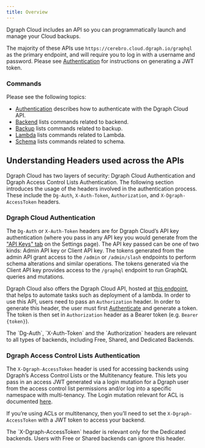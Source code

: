 ```yaml
---
title: Overview
---
```


Dgraph Cloud includes an API so you can programmatically launch and manage your
Cloud backups.

The majority of these APIs use `https://cerebro.cloud.dgraph.io/graphql` as the
primary endpoint, and will require you to log in with a username and password.
Please see [Authentication](./authentication) for instructions on generating a
JWT token.

### Commands

Please see the following topics:

- [Authentication](./authentication) describes how to authenticate with the
  Dgraph Cloud API.
- [Backend](./backend) lists commands related to backend.
- [Backup](./backup) lists commands related to backup.
- [Lambda](./lambda) lists commands related to Lambda.
- [Schema](./schema) lists commands related to schema.

## Understanding Headers used across the APIs

Dgraph Cloud has two layers of security: Dgraph Cloud Authentication and Dgraph
Access Control Lists Authentication. The following section introduces the usage
of the headers involved in the authentication process. These include the
`Dg-Auth`, `X-Auth-Token`, `Authorization`, and `X-Dgraph-AccessToken` headers.

### Dgraph Cloud Authentication

The `Dg-Auth` or `X-Auth-Token` headers are for Dgraph Cloud’s API key
authentication (where you pass in any API key you would generate from the
["API Keys" tab](https://cloud.dgraph.io/_/settings?tab=api-keys) on the
Settings page). The API key passed can be one of two kinds: Admin API key or
Client API key. The tokens generated from the admin API grant access to the
`/admin` or `/admin/slash` endpoints to perform schema alterations and similar
operations. The tokens generated via the Client API key provides access to the
`/graphql` endpoint to run GraphQL queries and mutations.

Dgraph Cloud also offers the Dgraph Cloud API, hosted at
[this endpoint](https://cerebro.cloud.dgraph.io/graphql), that helps to automate
tasks such as deployment of a lambda. In order to use this API, users need to
pass an `Authorization` header. In order to generate this header, the user must
first [Authenticate](./authentication) and generate a token. The token is then
set in `Authorization` header as a Bearer token (e.g. `Bearer {token}`).

<Note>
  The `Dg-Auth`, `X-Auth-Token` and the `Authorization` headers are relevant to
  all types of backends, including Free, Shared, and Dedicated Backends.
</Note>

### Dgraph Access Control Lists Authentication

The `X-Dgraph-AccessToken` header is used for accessing backends using Dgraph’s
Access Control Lists or the Multitenancy feature. This lets you pass in an
access JWT generated via a login mutation for a Dgraph user from the access
control list permissions and/or log into a specific namespace with
multi-tenancy. The Login mutation relevant for ACL is documented
[here](/dgraph/enterprise/access-control-lists#logging-in).

If you’re using ACLs or multitenancy, then you’ll need to set the
`X-Dgraph-AccessToken` with a JWT token to access your backend.

<Note>
  The `X-Dgraph-AccessToken` header is relevant only for the Dedicated backends.
  Users with Free or Shared backends can ignore this header.
</Note>
